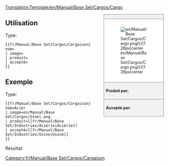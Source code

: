 <noinclude>[[Translation:Template/en/Manual/Base Set/Cargos/Cargo]]</noinclude><!--
--><div style="float:right; width:15em; font-size:90%; border:1px solid gray; background-color:#f2f2f2; margin-left:1em; margin-bottom:1em">
<div style="text-align:center; border-bottom:1px solid gray"><strong>{{PAGENAME}}</strong></div>
<div style="padding:1em; background-color:white">[[File:{{{image|en/Manual/Base Set/Cargos/Cargo.png}}}|128px|center]]</div>
<div style="border-top:1px solid gray; padding:0.5em"><strong>Produit par:</strong> {{{produit}}}</div>
<div style="border-top:1px solid gray; padding:0.5em"><strong>Accepté par:</strong> {{{accepté}}}</div>
</div><noinclude>

{{en/-}}
==Utilisation==
Type:
<pre>{{fr/Manual/Base Set/Cargos/Cargaison| nom=
| image=
| produit=
| accepté=
}}</pre>

==Exemple==
Type:
<pre>{{fr/Manual/Base Set/Cargos/Cargaison| nom=Acier
| image=en/Manual/Base Set/Cargos/Steel.png
| produit=[[fr/Manual/Base Set/Industries/Aciérie|Aciérie]]
| accepté=[[fr/Manual/Base Set/Industries/Usine|Usine]]
}}</pre>
Résultat:
{{fr/Manual/Base Set/Cargos/Cargaison| nom=Acier
| image=en/Manual/Base Set/Cargos/Steel.png
| produit=[[fr/Manual/Base Set/Industries/Aciérie|Aciérie]]
| accepté=[[fr/Manual/Base Set/Industries/Usine|Usine]]
}}
</noinclude><includeonly>[[Category:fr/Manual/Base Set/Cargos/Cargaison]]</includeonly>